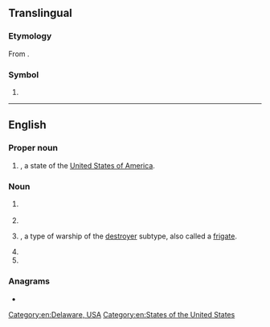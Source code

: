 {{also|Appendix:Variations of "de"}}
==Translingual==

===Etymology===
From {{der|mul|de|Deutschland}}.

===Symbol===
{{mul-symbol}}

# {{ISO 3166|1|2|Germany}}

----

==English==

===Proper noun===
{{en-proper noun}}

# {{abbreviation of|en|Delaware|nodot=1}}, a state of the [[United States of America]].

===Noun===
{{en-noun|~}}

# {{lb|en|computing}} {{initialism of|en|desktop environment}}
# {{initialism of|en|diatomaceous earth}}
# {{lb|en|US|navy}} {{initialism of|en|destroyer escort|nodot=1}}, a type of warship of the [[destroyer]] subtype, also called a [[frigate]].
# {{initialism of|en|differential equation}}
# {{initialism of|en|delayed ejaculation}}

===Anagrams===
* {{anagrams|en|a=de|-ed|-èd|E.D.|ED|Ed|Ed.|ed|ed-|ed.}}

[[Category:en:Delaware, USA]]
[[Category:en:States of the United States]]